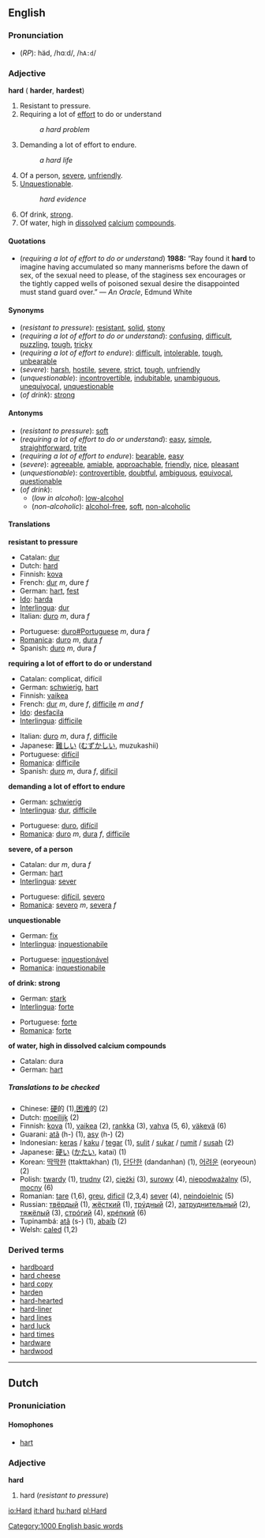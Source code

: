 ==English==
===Pronunciation===
*(''RP''): häd, /hɑːd/, /<tt>hA:d</tt>/

===Adjective===
'''hard''' ({{compar}} '''harder''', {{superl}} '''hardest''')

#Resistant to pressure.
#Requiring a lot of [[effort]] to do or understand
#:''a hard problem''
#Demanding a lot of effort to endure.
#:''a hard life''
#Of a person, [[severe]], [[unfriendly]].
#[[Unquestionable]].
#:''hard evidence''
#Of drink, [[strong]].
#Of water, high in [[dissolve]]d [[calcium]] [[compound]]s.

====Quotations====
*(''requiring a lot of effort to do or understand'') '''1988:''' “Ray found it '''hard''' to imagine having accumulated so many mannerisms before the dawn of sex, of the sexual need to please, of the staginess sex encourages or the tightly capped wells of poisoned sexual desire the disappointed must stand guard over.” &mdash; ''An Oracle'', Edmund White

====Synonyms====
*(''resistant to pressure''): [[resistant]], [[solid]], [[stony]]
*(''requiring a lot of effort to do or understand''): [[confusing]], [[difficult]], [[puzzling]], [[tough]], [[tricky]]
*(''requiring a lot of effort to endure''): [[difficult]], [[intolerable]], [[tough]], [[unbearable]]
*(''severe''): [[harsh]], [[hostile]], [[severe]], [[strict]], [[tough]], [[unfriendly]]
*(''unquestionable''): [[incontrovertible]], [[indubitable]], [[unambiguous]], [[unequivocal]], [[unquestionable]]
*(''of drink''): [[strong]]

====Antonyms====
*(''resistant to pressure''): [[soft]]
*(''requiring a lot of effort to do or understand''): [[easy]], [[simple]], [[straightforward]], [[trite]]
*(''requiring a lot of effort to endure''): [[bearable]], [[easy]]
*(''severe''): [[agreeable]], [[amiable]], [[approachable]], [[friendly]], [[nice]], [[pleasant]]
*(''unquestionable''): [[controvertible]], [[doubtful]], [[ambiguous]], [[equivocal]], [[questionable]]
*(''of drink''):
**(''low in alcohol''): [[low-alcohol]]
**(''non-alcoholic''): [[alcohol-free]], [[soft]], [[non-alcoholic]]

====Translations====

'''resistant to pressure'''
{{top}}
*Catalan: [[dur]]
*Dutch: [[hard#Dutch|hard]]
*Finnish: [[kova]]
*French: [[dur#French|dur]] ''m'', dure ''f''
*German: [[hart#German|hart]], [[fest#German|fest]]
*[[Ido]]: [[harda]]
*[[Interlingua]]: [[dur#Interlingua|dur]]
*Italian: [[duro#Spanish|duro]] ''m'', dura ''f''
{{mid}}
*Portuguese: [[duro#Portuguese]] ''m'', dura ''f''
*[[Romanica]]: [[duro#Romanica|duro]] ''m'', [[dura#Romanica|dura]] ''f''
*Spanish: [[duro#Spanish|duro]] ''m'', dura ''f''
{{bottom}}

'''requiring a lot of effort to do or understand'''
{{top}}
*Catalan: complicat, difícil
*German: [[schwierig]], [[hart#German|hart]]
*Finnish: [[vaikea]]
*French: [[dur]] ''m'', dure ''f'', [[difficile#French|difficile]] ''m and f''
*[[Ido]]: [[desfacila]]
*[[Interlingua]]: [[difficile#Interlingua|difficile]]
{{mid}}
*Italian: [[duro]] ''m'', dura ''f'', [[difficile#Italian|difficile]]
*Japanese: [[難しい]] ([[むずかしい]], muzukashii)
*Portuguese: [[difícil]]
*[[Romanica]]: [[difficile#Romanica|difficile]]
*Spanish: [[duro#Spanish|duro]] ''m'', dura ''f'', [[dificil]]
{{bottom}}

'''demanding a lot of effort to endure'''
{{top}}
*German: [[schwierig]]
*[[Interlingua]]: [[dur]], [[difficile]]
{{mid}}
*Portuguese: [[duro#Portuguese|duro]], [[difícil]]
*[[Romanica]]: [[duro#Romanica|duro]] ''m'', [[dura#Romanica|dura]] ''f'', [[difficile#Romanica|difficile]]
{{bottom}}

'''severe, of a person'''
{{top}}
*Catalan: dur ''m'', dura ''f''
*German: [[hart#German|hart]]
*[[Interlingua]]: [[sever#Interlingua|sever]]
{{mid}}
*Portuguese: [[difícil]], [[severo#Portuguese|severo]]
*[[Romanica]]: [[severo#Romanica|severo]] ''m'', [[severa#Romanica|severa]] ''f''
{{bottom}}

'''unquestionable'''
{{top}}
*German: [[fix#German|fix]] 
*[[Interlingua]]: [[inquestionabile]]
{{mid}}
*Portuguese: [[inquestionável]]
*[[Romanica]]: [[inquestionabile]]
{{bottom}}

'''of drink: strong'''
{{top}}
*German: [[stark#German|stark]]
*[[Interlingua]]: [[forte#Interlingua|forte]]
{{mid}}
*Portuguese: [[forte#Portuguese|forte]]
*[[Romanica]]: [[forte#Romanica|forte]]
{{bottom}}

'''of water, high in dissolved calcium compounds'''
{{top}}
*Catalan: dura
*German: [[hart]]
{{mid}}
{{bottom}}

=====Translations to be checked=====
<!--Remove this section once all of the translations below have been moved into the tables above.-->
{{checktrans}}

*Chinese: [[硬]]的 (1),[[困难]]的 (2)
*Dutch: [[moeilijk]] (2)
*Finnish: [[kova]] (1), [[vaikea]] (2), [[rankka]] (3), [[vahva]] (5, 6), [[väkevä]] (6)
*Guarani: [[atã]] (h-) (1), [[asy]] (h-) (2)
*Indonesian: [[keras]] / [[kaku]] / [[tegar]] (1), [[sulit]] / [[sukar]] / [[rumit]] / [[susah]] (2)
*Japanese: [[硬い]] ([[かたい]], katai) (1)
*Korean: [[딱딱한]] (ttakttakhan) (1), [[단단한]] (dandanhan) (1), [[어려운]] (eoryeoun) (2)
*Polish: [[twardy]] (1), [[trudny]] (2), [[ciężki]] (3), [[surowy]] (4), [[niepodważalny]] (5), [[mocny]] (6)
*Romanian: [[tare#Romanian|tare]] (1,6), [[greu]], [[dificil]] (2,3,4) [[sever]] (4), [[neindoielnic]] (5)
*Russian: [[твёрдый]] (1), [[жёсткий]] (1), [[трýдный]] (2), [[затруднительный]] (2), [[тяжёлый]] (3), [[стрóгий]] (4), [[крéпкий]] (6)
*Tupinambá: [[atã]] (s-) (1), [[abaíb]] (2)
*Welsh: [[caled]] (1,2)

===Derived terms===
*[[hardboard]]
*[[hard cheese]]<!-- = hard luck-->
*[[hard copy]]
*[[harden]]
*[[hard-hearted]]
*[[hard-liner]]
*[[hard lines]]
*[[hard luck]]
*[[hard times]]
*[[hardware]]
*[[hardwood]]

----
==Dutch==
===Pronuniciation===
====Homophones====
*[[hart#Dutch|hart]]<!--is this a Dutch word or the English?  If the English, it should be removed - Wiktionary does not support translingual homophones-->

===Adjective===
'''hard'''<!--what is this? (harde)-->

#hard (''resistant to pressure'')

[[Category:1000 English basic words]]

[[io:Hard]]
[[it:hard]]
[[hu:hard]]
[[pl:Hard]]